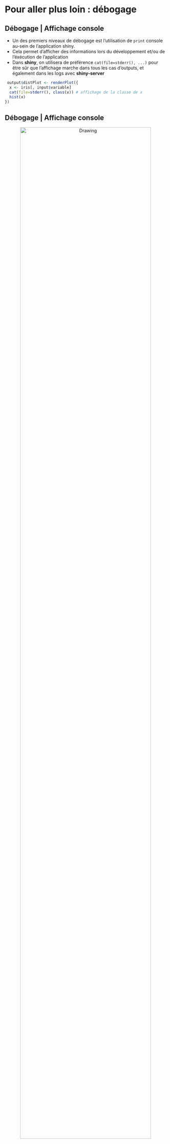 # Pour aller plus loin : débogage

## Débogage | Affichage console

- Un des premiers niveaux de débogage est l'utilisation de ``print`` console au-sein de l'application shiny.
- Cela permet d'afficher des informations lors du développement et/ou de l'éxécution de l'application
- Dans __shiny__, on utilisera de préférence ``cat(file=stderr(), ...)`` pour être sûr que l'affichage marche dans tous les cas d'outputs, et également dans les logs avec __shiny-server__

```r
 output$distPlot <- renderPlot({
  x <- iris[, input$variable]
  cat(file=stderr(), class(x)) # affichage de la classe de x
  hist(x)
})
```

## Débogage | Affichage console

<div style="text-align:center" markdown="1">
<img src="img/debug_cat.png" alt="Drawing" style="width: 90%;">
</div>

## Débogage | Lancement manuel d'un browser

- On peut insérer le lancement d'un ``browser()`` à n'importe quel moment
- On pourra alors observer les différents objets et avancer pas-à-pas 

```r
 output$distPlot <- renderPlot({
  x <- iris[, input$variable]
  browser() # lancement du browser
  hist(x)
})
```

- Ne pas oublier de l'enlever une fois le développement terminé...!


## Débogage | Lancement manuel d'un browser

<div style="text-align:center" markdown="1">
<img src="img/debug_browser.png" alt="Drawing" style="width: 90%;">
</div>

## Débogage | Lancement automatique d'un browser

- L'option ``options(shiny.error = browser)`` permet de lancer un ``browser()`` automatiquement lors de l'apparition d'une erreur

```r
options(shiny.error = browser)
```

## Débogage | Mode "showcase"

- En lançant une application avec l'option  ``display.mode="showcase"`` et l'utilisation de la fonction ``runApp()``, 
on peut observer en direct l'éxécution du code :

```r
runApp("path/to/myapp", display.mode="showcase")
```


## Débogage | Mode "showcase"

<div style="text-align:center" markdown="1">
<img src="img/debug_showcase.png" alt="Drawing" style="width: 90%;">
</div>

## Débogage | Reactive log

- En activant l'option ``shiny.reactlog``, on peut visualiser à tous instants les dépendances et les flux entre les objets réactifs de __shiny__
    + soit en tappant ``ctrl+F3`` dans le navigateur web
    + soit en insérant ``showReactLog()`` au-sein du code shiny

```r
options(shiny.reactlog=TRUE) 

output$distPlot <- renderPlot({
  x <- iris[, input$variable]
  showReactLog() # launch shiny.reactlog
  hist(x)
}) 
```

## Débogage | Reactive log

<div style="text-align:center" markdown="1">
<img src="img/debug_log.png" alt="Drawing" style="width: 90%;">
</div>

## Débogage | Communication client/server

- Toutes les communications entre le client et le server sont visibles en utilisant l'option ``shiny.trace``

```r
options(shiny.trace = TRUE) 
```


## Débogage | Communication client/server

<div style="text-align:center" markdown="1">
<img src="img/debug_trace.png" alt="Drawing" style="width: 90%;">
</div>

## Débogage | Traçage des erreurs

- Depuis ``shiny_0.13.1``, on récupère la stack trace quand une erreur se produit
- Si besoin, on peut récupérer une stack trace encore plus complète, comprenant les diffénrets fonctions internes, avec ``options(shiny.fullstacktrace = TRUE)``


```r
options(shiny.fullstacktrace = TRUE)
```


## Débogage | Traçage des erreurs

<div style="text-align:center" markdown="1">
<img src="img/debug_stack.png" alt="Drawing" style="width: 90%;">
</div>